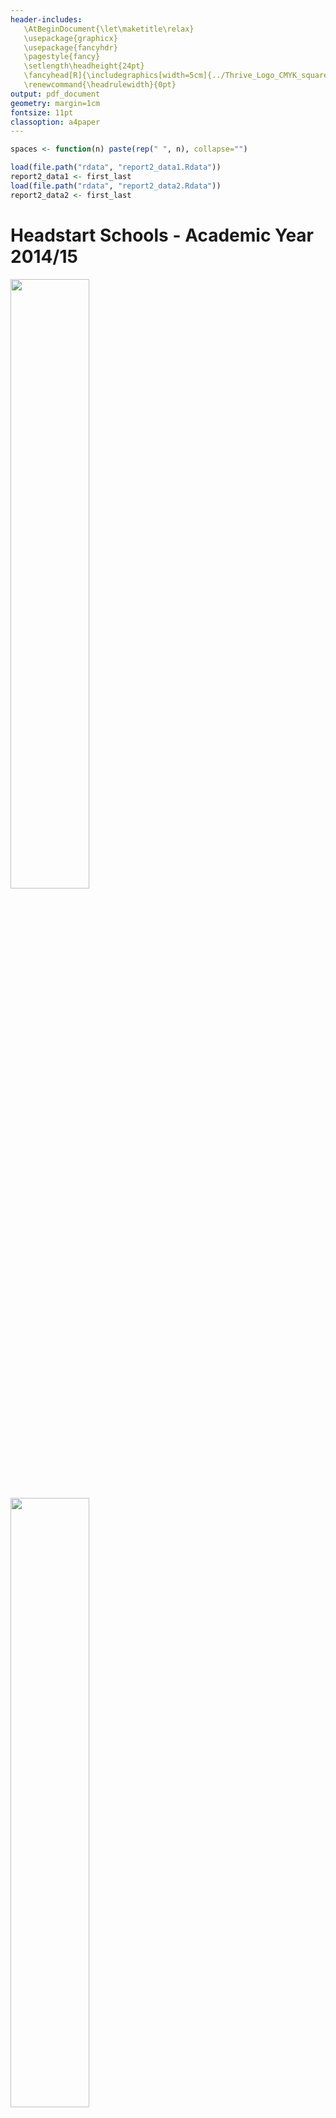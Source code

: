 ```yaml
---
header-includes: 
   \AtBeginDocument{\let\maketitle\relax}
   \usepackage{graphicx}
   \usepackage{fancyhdr}
   \pagestyle{fancy}
   \setlength\headheight{24pt}
   \fancyhead[R]{\includegraphics[width=5cm]{../Thrive_Logo_CMYK_square.png}}
   \renewcommand{\headrulewidth}{0pt}
output: pdf_document
geometry: margin=1cm
fontsize: 11pt
classoption: a4paper
---
```

```r
spaces <- function(n) paste(rep(" ", n), collapse="")
```

```r
load(file.path("rdata", "report2_data1.Rdata"))
report2_data1 <- first_last
load(file.path("rdata", "report2_data2.Rdata"))
report2_data2 <- first_last
```
# Headstart Schools - Academic Year 2014/15\

![](plots/report2_chart1.png){ width=50% } ![](plots/report2_chart2.png){ width=50% }\
Change in number of pupils at each developmental stage between earliest and latest assessment date during 2014/15 academic year:\
Pupils at BEING             `r report2_data1$change_text[[1]]`\
Pupils at DOING             `r report2_data1$change_text[[2]]`\
Pupils at THINKING          `r report2_data1$change_text[[3]]`\
Pupils at POWER & IDENTITY  `r report2_data1$change_text[[4]]`\
\newline
![](plots/report2_chart3.png){ width=50% } ![](plots/report2_chart4.png){ width=50% }\
Change in number of pupils at each developmental stage between earliest and latest assessment date during 2014/15 academic year:\
* Pupils at BEING `r print(spaces(10))`  `r report2_data2$change_text[[1]]`\
* Pupils at DOING                        `r report2_data2$change_text[[2]]`\
* Pupils at THINKING                     `r report2_data2$change_text[[3]]`\
* Pupils at POWER & IDENTITY             `r report2_data2$change_text[[4]]`\
\newline
Please note that the earliest and latest assessment dates within the stated timeframe will vary for different pupils and different organisations.\
\newpage
![](plots/report2_chart5.png){ width=100% }
Note: This preliminary analysis of data is provided in good faith as a means of determining which graphs and charts are informative for organisations and clusters and which are not. The data for this exercise has been cleaned as follows: incomplete entries, entries labelled as ‘test’ or ‘training’, child ID profiles with spurious age data (>100years, <0 years) and replicated results (same child ID, result and exact time) have been removed. Where multiple entries existed for an individual child within the same Strand on the same day, only a single entry has been retained. This was the latest entry or, when the assessments had the same completion time, the lowest score was kept. If the number of assessment results given for a single child at the same time exceeded 5, all entries have been removed as the data set was deemed to be unreliable user test data. In cases where a child had been assessed only once within a Strand, the unique data entry has been discounted in all ‘progress’ charts where a minimum of two assessment results are needed. Fronting the Challenge Projects Ltd (Thrive) accept no liability arising from the use of these charts and graphs since it cannot take part in the decision as to when to profile individual children and at what developmental stage.
